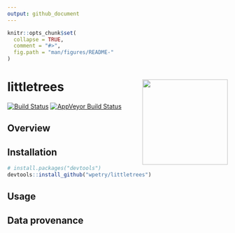```yaml
---
output: github_document
---
```


<!-- README.md is generated from README.Rmd. Please edit that file -->

```r
knitr::opts_chunk$set(
  collapse = TRUE,
  comment = "#>",
  fig.path = "man/figures/README-"
)
```

# littletrees <img src="man/figures/logo.png" align="right" width="195px" />

[![Build Status](https://travis-ci.org/wpetry/littletrees.svg?branch=master)](https://travis-ci.org/wpetry/littletrees)
[![AppVeyor Build Status](https://ci.appveyor.com/api/projects/status/github/wpetry/littletrees?branch=master&svg=true)](https://ci.appveyor.com/project/wpetry/littletrees)

## Overview


## Installation

```r
# install.packages("devtools")
devtools::install_github("wpetry/littletrees")
```

## Usage

## Data provenance






